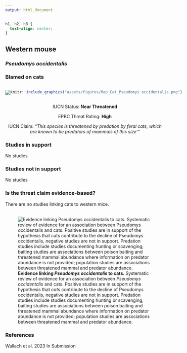 ```yaml
---
output: html_document
---
```

```css
h1, h2, h3 {
  text-align: center;
}
```

## **Western mouse**
### *Pseudomys occidentalis*
### Blamed on cats

:::: {style="display: flex;"}

[![](assets/photos/Pseudomys occidentalis.png)](https://www.inaturalist.org/photos/470329?size=original)

::: {}

:::

::: {}
  ```r
  knitr::include_graphics("assets/figures/Map_Cat_Pseudomys occidentalis.png")
  ```
:::

::::
<center>
IUCN Status: **Near Threatened**

EPBC Threat Rating: **High**

IUCN Claim: *"This species is threatened by predation by feral cats, which are known to be predators of mammals of this size'"*

</center>

### Studies in support

No studies

### Studies not in support

No studies

### Is the threat claim evidence-based?

There are no studies linking cats to western mice.
<br>
<br>

![**Evidence linking *Pseudomys occidentalis* to cats.** Systematic review of evidence for an association between *Pseudomys occidentalis* and cats. Positive studies are in support of the hypothesis that *cats* contribute to the decline of Pseudomys occidentalis, negative studies are not in support. Predation studies include studies documenting hunting or scavenging; baiting studies are associations between poison baiting and threatened mammal abundance where information on predator abundance is not provided; population studies are associations between threatened mammal and predator abundance.](assets/figures/Main_Evidence_Cat_Pseudomys occidentalis.png)

### References



Wallach et al. 2023 In Submission

